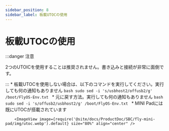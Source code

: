 ```yaml
---
sidebar_position: 8
sidebar_label: 板載UTOCの使用
---
```




# 板載UTOCの使用

:::danger 注意

2つのUTOICを使用することは推奨されません。書き込みと接続が非常に面倒です。

:::
    * 板載UTOCを使用しない場合は、以下のコマンドを実行してください。実行しても何の通知もありません
        ```bash
        sudo sed -i 's/usbhost2/offusb2/g' /boot/FlyOS-Env.txt
        ```
    * 元に戻す方法。実行しても何の通知もありません
        ```bash
        sudo sed -i 's/offusb2/usbhost2/g' /boot/FlyOS-Env.txt
        ```
    * MINI Padには既にUTOCが搭載されています

        <ImageView image={require('@site/docs/ProductDoc/SBC/fly-mini-pad/img/utoc.webp').default} size="80%" align="center" />